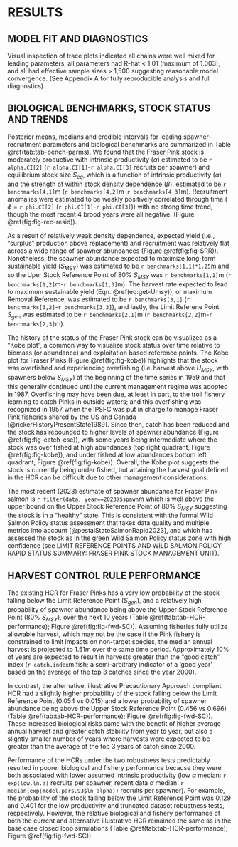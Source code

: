# RESULTS  

## MODEL FIT AND DIAGNOSTICS  
Visual inspection of trace plots indicated all chains were well mixed for leading parameters, all parameters had R-hat < 1.01 (maximum of 1.003), and all had effective sample sizes > 1,500 suggesting reasonable model convergence. 
(See Appendix A for fully reproducible analysis and full diagnostics).  

## BIOLOGICAL BENCHMARKS, STOCK STATUS AND TRENDS  

Posterior means, medians and credible intervals for leading spawner-recruitment parameters and biological benchmarks are summarized in Table \@ref(tab:tab-bench-parms). 
We found that the Fraser Pink stock is moderately productive with intrinsic productivity ($\alpha$) estimated to be `r alpha.CI[2]` (`r alpha.CI[1]`-`r alpha.CI[3]` recruits per spawner) and equilibrium stock size $S_{eq}$, which is a function of intrinsic productivity ($\alpha$) and the strength of within stock density dependence ($\beta$), estimated to be `r benchmarks[4,1]`m (`r benchmarks[4,2]`m-`r benchmarks[4,3]`m). 
Recruitment anomalies were estimated to be weakly positively correlated through time ( $\phi$ = `r phi.CI[2]` (`r phi.CI[1]`-`r phi.CI[3]`)) with no strong time trend, though the most recent 4 brood years were all negative. (Figure \@ref(fig:fig-rec-resid)). 

As a result of relatively weak density dependence, expected yield (i.e., “surplus” production above replacement) and recruitment was relatively flat across a wide range of spawner abundances (Figure \@ref(fig:fig-SRR)).
Nonetheless, the spawner abundance expected to maximize long-term sustainable yield ($S_{MSY}$) was estimated to be `r benchmarks[1,1]*1.25`m and so the Uper Stock Reference Point of 80% $S_{MSY}$ was `r benchmarks[1,1]`m (`r benchmarks[1,2]`m-`r benchmarks[1,3]`m). The harvest rate expected to lead to maximum sustainable yield (Eqn. \@ref(eq:get-Umsy)), or maximum Removal Reference, was estimated to be `r benchmarks[3,1]` (`r benchmarks[3,2]`-`r benchmarks[3,3]`), and lastly, the Limit Referene Point $S_{gen}$ was estimated to be `r benchmarks[2,1]`m (`r benchmarks[2,2]`m-`r benchmarks[2,3]`m).  

The history of the status of the Fraser Pink stock can be visualized as a “Kobe plot”, a common way to visualize stock status over time relative to biomass (or abundance) and exploitation based reference points. 
The Kobe plot for Fraser Pinks (Figure \@ref(fig:fig-kobe)) highlights that the stock was overfished and experiencing overfishing (i.e. harvest above $U_{MSY}$, with spawners below $S_{MSY}$) at the beginning of the time series in 1959 and that this generally continued until the current management regime was adopted in 1987. 
Overfishing may have been due, at least in part, to the troll fishery learning to catch Pinks in outside waters; and this overfishing was recognized in 1957 when the IPSFC was put in charge to manage Fraser Pink fisheries shared by the US and Canada [@rickerHistoryPresentState1989]. 
Since then, catch has been reduced and the stock has rebounded to higher levels of spawner abundance (Figure \@ref(fig:fig-catch-esc)), with some years being intermediate where the stock was over fished at high abundances (top right quadrant, Figure \@ref(fig:fig-kobe)), and under fished at low abundances bottom left quadrant, Figure \@ref(fig:fig-kobe)). 
Overall, the Kobe plot suggests the stock is currently being under fished, but attaining the harvest goal defined in the HCR can be difficult due to other management considerations.  

The most recent (2023) estimate of spawner abundance for Fraser Pink salmon is `r filter(data, year==2023)$spawn`m which is well above the upper bound on the Upper Stock Reference Point of 80% $S_{MSY}$ suggesting the stock is in a “healthy” state. 
This is consistent with the formal Wild Salmon Policy status assessment that takes data quality and multiple metrics into account [@pestalStateSalmonRapid2023], and which has assessed the stock as in the green Wild Salmon Policy status zone with high confidence (see LIMIT REFERENCE POINTS AND WILD SALMON POLICY RAPID STATUS SUMMARY: FRASER PINK STOCK MANAGEMENT UNIT).  

## HARVEST CONTROL RULE PERFORMANCE  

The existing HCR for Fraser Pinks has a very low probability of the stock falling below the Limit Reference Point ($S_{gen}$), and a relatively high probability of spawner abundance being above the Upper Stock Reference Point (80% $S_{MSY}$), over the next 10 years (Table \@ref(tab:tab-HCR-performance); Figure \@ref(fig:fig-fwd-SC)). 
Assuming fisheries fully utilize allowable harvest, which may not be the case if the Pink fishery is constrained to limit impacts on non-target species, the median annual harvest is projected to 1.51m over the same time period. 
Approximately 10% of years are expected to result in harvests greater than the "good catch" index (`r catch.index`m fish; a semi-arbitrary indicator of a ‘good year’ based on the average of the top 3 catches since the year 2000).  

In contrast, the alternative, illustrative Precautionary Approach compliant HCR had a slightly higher probability of the stock falling below the Limit Reference Point (0.054 vs 0.015) and a lower probability of spawner abundance being above the Upper Stock Reference Point (0.456 vs 0.696) (Table \@ref(tab:tab-HCR-performance); Figure \@ref(fig:fig-fwd-SC)). 
These increased biological risks came with the benefit of higher average annual harvest and greater catch stability from year to year, but also a slightly smaller number of years where harvests were expected to be greater than the average of the top 3 years of catch since 2000.  

Performance of the HCRs under the two robustness tests predictably resulted in poorer biological and fishery performance because they were both associated with lower assumed intrinsic productivity (low $\alpha$ median: `r exp(low.ln.a)` recruits per spawner, recent data $\alpha$ median: `r median(exp(model.pars.93$ln_alpha))` recruits per spawner). 
For example, the probability of the stock falling below the Limit Reference Point was 0.129 and 0.401 for the low productivity and truncated dataset robustness tests, respectively. 
However, the relative biological and fishery performance of both the current and alternative illustrative HCR remained the same as in the base case closed loop simulations (Table \@ref(tab:tab-HCR-performance); Figure \@ref(fig:fig-fwd-SC)). 
